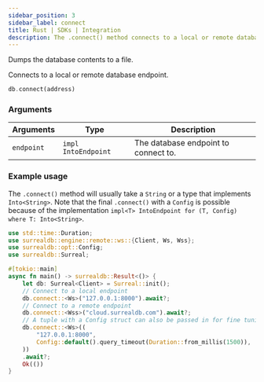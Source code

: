```yaml
---
sidebar_position: 3
sidebar_label: connect
title: Rust | SDKs | Integration
description: The .connect() method connects to a local or remote database endpoint.
---
```


Dumps the database contents to a file.

Connects to a local or remote database endpoint.

```rust title="Method Syntax"
db.connect(address)
```

### Arguments
<table>
    <thead>
        <tr>
            <th colspan="2" scope="col">Arguments</th>
            <th colspan="2" scope="col">Type</th>
            <th colspan="2" scope="col">Description</th>
        </tr>
    </thead>
    <tbody>
        <tr>
            <td colspan="2" scope="row" data-label="Arguments">
                <code>endpoint</code>
            </td>
            <td colspan="2" scope="row" data-label="Type">
                <code>impl IntoEndpoint</code>
            </td>
            <td colspan="2" scope="row" data-label="Description">
                The database endpoint to connect to.
            </td>
        </tr>
    </tbody>
</table>

### Example usage

The `.connect()` method will usually take a `String` or a type that implements `Into<String>`. Note that the final `.connect()` with a `Config` is possible because of the implementation `impl<T> IntoEndpoint for (T, Config)
where T: Into<String>`.

```rust
use std::time::Duration;
use surrealdb::engine::remote::ws::{Client, Ws, Wss};
use surrealdb::opt::Config;
use surrealdb::Surreal;

#[tokio::main]
async fn main() -> surrealdb::Result<()> {
    let db: Surreal<Client> = Surreal::init();
    // Connect to a local endpoint
    db.connect::<Ws>("127.0.0.1:8000").await?;
    // Connect to a remote endpoint
    db.connect::<Wss>("cloud.surrealdb.com").await?;
    // A tuple with a Config struct can also be passed in for fine tuning of the connection
    db.connect::<Ws>((
        "127.0.0.1:8000",
        Config::default().query_timeout(Duration::from_millis(1500)),
    ))
    .await?;
    Ok(())
}
```